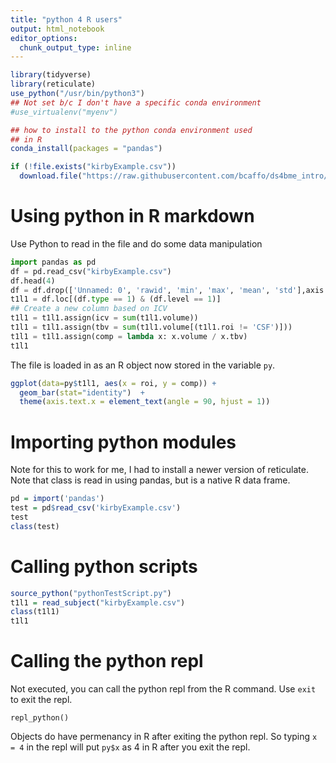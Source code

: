```yaml
---
title: "python 4 R users"
output: html_notebook
editor_options: 
  chunk_output_type: inline
---
```


```r
library(tidyverse)
library(reticulate)
use_python("/usr/bin/python3")
## Not set b/c I don't have a specific conda environment
#use_virtualenv("myenv")

## how to install to the python conda environment used
## in R
conda_install(packages = "pandas")
```

```r
if (!file.exists("kirbyExample.csv"))
  download.file("https://raw.githubusercontent.com/bcaffo/ds4bme_intro/master/data/kirby127a_3_1_ax_283Labels_M2_corrected_stats.csv", destfile = "kirbyExample.csv")
```

# Using python in R markdown

Use Python to read in the file and do some data manipulation

```python
import pandas as pd
df = pd.read_csv("kirbyExample.csv")
df.head(4)
df = df.drop(['Unnamed: 0', 'rawid', 'min', 'max', 'mean', 'std'],axis = 1)
t1l1 = df.loc[(df.type == 1) & (df.level == 1)]
## Create a new column based on ICV
t1l1 = t1l1.assign(icv = sum(t1l1.volume))
t1l1 = t1l1.assign(tbv = sum(t1l1.volume[(t1l1.roi != 'CSF')]))
t1l1 = t1l1.assign(comp = lambda x: x.volume / x.tbv)
t1l1
```

The file is loaded in as an R object now stored in the variable `py`.
```r
ggplot(data=py$t1l1, aes(x = roi, y = comp)) + 
  geom_bar(stat="identity")  + 
  theme(axis.text.x = element_text(angle = 90, hjust = 1))
```


# Importing python modules


Note for this to work for me, I had to install a newer version of reticulate.
Note that class is read in using pandas, but is a native R data frame.

```r
pd = import('pandas')
test = pd$read_csv('kirbyExample.csv')
test
class(test)
```


# Calling python scripts

```r
source_python("pythonTestScript.py")
t1l1 = read_subject("kirbyExample.csv")
class(t1l1)
t1l1
```

# Calling the python repl

Not executed, you can call the python repl from the R command. Use `exit` to exit the repl.

```
repl_python()
```

Objects do have permenancy in R after exiting the python repl. So typing `x = 4` in the repl will put `py$x` as 4 in R after you exit the repl.





